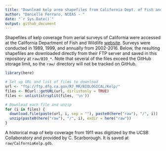 ```yaml
---
title: "Download kelp area shapefiles from California Dept. of Fish and Wildlife"
author: "Danielle Ferraro, NCEAS - "
date: "`r Sys.Date()`"
output: github_document
---
```


Shapefiles of kelp coverage from aerial surveys of California were accessed at the California Department of Fish and Wildlife [website](https://wildlife.ca.gov/Conservation/Marine/Kelp/Aerial-Kelp-Surveys). Surveys were conducted in 1989, 1999, and annually from 2002-2016. Below, the resulting shapefiles are downloaded directly from their FTP server and saved in this repository at `raw/BIO_*`. Note that several of the files exceed the GitHub storage limit, so the `raw/` directory will not be tracked on GitHub. 

```r
library(here)

# Set up URL and list of files to download
url <- "ftp://ftp.dfg.ca.gov/R7_MR/BIOLOGICAL/Kelp/"
files <- RCurl::getURL(url, dirlistonly = TRUE)
files <- unlist(strsplit(files, '\n'))

# Download each file and unzip
for (i in files) {
  download.file(paste(url, i, sep = ""), paste0(here("raw"), "/", i))
  unzip(paste0(here("raw"), "/", i), exdir = here("raw"))
}
```

A historical map of kelp coverage from 1911 was digitized by the UCSB Collaboratory and provided by C. Scarborough. It is saved at `raw/CalforniaKelp.gdb`.
